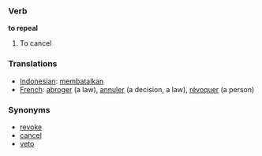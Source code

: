 === Verb ===

'''to repeal'''

# To cancel

=== Translations ===
*[[Indonesian]]: [[batal|membatalkan]]
*[[French]]: [[abroger]] (a law), [[annuler]] (a decision, a law), [[révoquer]] (a person)

=== Synonyms ===
*[[revoke]]
*[[cancel]]
*[[veto]]